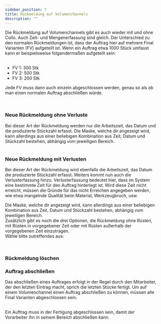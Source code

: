 ```yaml
---
sidebar_position: 7
title: Rückmeldung auf Volumenchannels
description: ""
---
```



<div className="background-container">
Die Rückmeldung auf Volumenchannels gibt es auch wieder mit und ohne Collo. 
Auch Zeit- und Mengenerfassung sind gleich.
Der Unterschied zu den normalen Rückmeldungen ist, dass der Auftrag hier auf mehrere Final Varianten (FV) aufgeteilt ist. 
Wenn ein Auftrag etwa 1000 Stück umfasst kann er beispielsweise folgendermaßen aufgeteilt sein: <br/><br/>

- FV 1: 300 Stk
- FV 2: 500 Stk
- FV 3: 200 Stk


Jede FV muss dann auch einzeln abgeschlossen werden, genau so als ob man
einen normalen Auftrag abschließen würde.
</div>
<br/>


### Neue Rückmeldung ohne Verluste
<div className="background-container">
    Bei dieser Art der Rückmeldung werden nur die Arbeitszeit, das Datum und die produzierte Stückzahl erfasst. 
    Die Maske, welche dir angezeigt wird, kann allerdings aus einer beliebigen Kombination aus Zeit, Datum und Stückzahl bestehen, 
    abhängig vom jeweiligen Bereich.
</div>
<br/>

<div className="background-container">
    <VolumeNoLossCarousel/>
</div>

### Neue Rückmeldung mit Verlusten
<div className="background-container">
Bei dieser Art der Rückmeldung wird ebenfalls die Arbeitszeit, das Datum die produzierte Stückzahl erfasst. Weiters kommt nun auch die
Verlusterfassung hinzu.
Verlusterfassung bedeutet hier, dass im System eine bestimmte Zeit für den Auftrag hinterlegt ist. Wird diese Zeit nicht erreicht, 
müssen die Gründe für das nicht Erreichen angegeben werden, wie etwa mangelnde Qualität beim Material, Werkzeugbruch, usw. 

Die Maske, welche dir angezeigt wird, kann allerdings aus einer beliebigen Kombination aus Zeit, Datum und Stückzahl bestehen, 
abhängig vom jeweiligen Bereich.
<br/>
Zusätzlich gibt es noch die drei Optionen, die Rückmeldung ohne Rüsten, mit Rüsten in vorgegebener Zeit 
oder mit Rüsten außerhalb der vorgegebenen Zeit einzutragen. <br/>
Wähle bitte zutreffendes aus:
</div>
<br/>

<div className="background-container">
    <Tabs className="unique-tabs">
        <TabItem value="ohne Rüsten">
            <VolumeLossNoEquipCarousel/>
        </TabItem>
        <TabItem value="mit Rüsten innerhalb Standardzeit">
            <VolumeLossEquipInTimeCarousel/>
        </TabItem>
        <TabItem value="mit Rüsten außerhalb Standardzeit">
            <VolumeLossEquipNotInTimeCarousel/>
        </TabItem>
    </Tabs>
</div>

### Rückmeldung löschen
<div className="background-container">
    <VolumeDeleteFeedbackCarousel/>
</div>

### Auftrag abschließen
<div className="background-container">
Das abschließen eines Auftrages erfolgt in der Regel durch den Mitarbeiter, der den letzten Eintrag macht, sprich die letzten Stücke fertigt.
Um auf einem Volumenchannel einen Auftrag abschließen zu können, müssen alle Final Varianten abgeschlossen sein.<br/> <br/>

Ein Auftrag muss in der Fertigung abgeschlossen sein, damit der Vorarbeiter ihn in seinem Bereich abschließen kann.
</div>
<br/>

<div className="background-container">
    <VolumeCloseAssignmentCarousel/>
</div>

